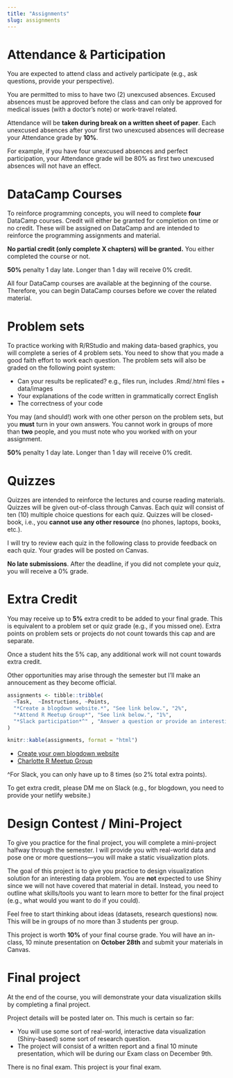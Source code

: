 ```yaml
---
title: "Assignments"
slug: assignments
---
```


# Attendance & Participation

You are expected to attend class and actively participate (e.g., ask questions, provide your perspective). 

You are permitted to miss to have two (2) unexcused absences. Excused absences must be approved before the class and can only be approved for medical issues (with a doctor's note) or work-travel related.

Attendance will be **taken during break on a written sheet of paper**. Each unexcused absences after your first two unexcused absences will decrease your Attendance grade by **10%**.

For example, if you have four unexcused absences and perfect participation, your Attendance grade will be 80% as first two unexcused absences will not have an effect.

# DataCamp Courses

<span class="newthought">To reinforce programming concepts, </span> you will need to complete **four** DataCamp courses. Credit will either be granted for completion on time or no credit. These will be assigned on DataCamp and are intended to reinforce the programming assignments and material. 

**No partial credit (only complete X chapters) will be granted.** You either completed the course or not.

**50%** penalty 1 day late. Longer than 1 day will receive 0% credit. 

All four DataCamp courses are available at the beginning of the course. Therefore, you can begin DataCamp courses before we cover the related material.

# Problem sets

<span class="newthought">To practice working with R/RStudio</span> and making data-based graphics, you will complete a series of 4 problem sets. You need to show that you made a good faith effort to work each question. The problem sets will also be graded on the following point system:

- Can your results be replicated? e.g., files run, includes .Rmd/.html files + data/images
- Your explanations of the code written in grammatically correct English 
- The correctness of your code

You may (and should!) work with one other person on the problem sets, but you **must** turn in your own answers. You cannot work in groups of more than **two** people, and you must note who you worked with on your assignment.

**50%** penalty 1 day late. Longer than 1 day will receive 0% credit. 

# Quizzes

<span class="newthought">Quizzes</span> are intended to reinforce the lectures and course reading materials. Quizzes will be given out-of-class through Canvas. Each quiz will consist of ten (10) multiple choice questions for each quiz. Quizzes will be closed-book, i.e., you **cannot use any other resource** (no phones, laptops, books, etc.).

I will try to review each quiz in the following class to provide feedback on each quiz. Your grades will be posted on Canvas.

**No late submissions**. After the deadline, if you did not complete your quiz, you will receive a 0% grade. 

# Extra Credit

You may receive up to **5%** extra credit to be added to your final grade. This is equivalent to a problem set or quiz grade (e.g., if you missed one). Extra points on problem sets or projects do not count towards this cap and are separate.

Once a student hits the 5% cap, any additional work will not count towards extra credit.

Other opportunities may arise through the semester but I'll make an annoucement as they become official.

```r
assignments <- tibble::tribble(
  ~Task,  ~Instructions, ~Points,
  "*Create a blogdown website.*", "See link below.", "2%",
  "*Attend R Meetup Group*", "See link below.", "1%",
  "*Slack participation*^" , "Answer a question or provide an interesting post/finding.\nYou'll only get credit if I respond #slackextracredit.", "0.25%"
) 

knitr::kable(assignments, format = "html")
```

- [Create your own blogdown website](../../assignment/01-extra-credit/)
- [Charlotte R Meetup Group](https://www.meetup.com/Charlotte-R-Users-Group/)

^For Slack, you can only have up to 8 times (so 2% total extra points).

To get extra credit, please DM me on Slack (e.g., for blogdown, you need to provide your netlify website.)

# Design Contest / Mini-Project

<span class="newthought">To give you practice for the final project</span>, you will complete a mini-project halfway through the semester. I will provide you with real-world data and pose one or more questions—you will make a static visualization plots.

The goal of this project is to give you practice to design visualization solution for an interesting data problem. You are **not** expected to use Shiny since we will not have covered that material in detail. Instead, you need to outline what skills/tools you want to learn more to better for the final project (e.g., what would you want to do if you could).

Feel free to start thinking about ideas (datasets, research questions) now. This will be in groups of no more than 3 students per group.

This project is worth **10%** of your final course grade. You will have an in-class, 10 minute presentation on **October 28th** and submit your materials in Canvas.

# Final project

<span class="newthought">At the end of the course,</span> you will demonstrate your data visualization skills by completing a final project.

Project details will be posted later on. This much is certain so far:

- You will use some sort of real-world, interactive data visualization (Shiny-based) some sort of research question.
- The project will consist of a written report and a final 10 minute presentation, which will be during our Exam class on December 9th.

There is no final exam. This project is your final exam.
